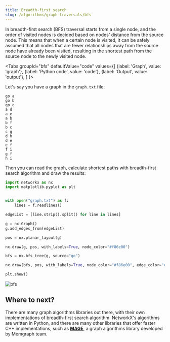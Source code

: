 ```yaml
---
title: Breadth-first search
slug: /algorithms/graph-traversals/bfs
---
```


In breadth-first search (BFS) traversal starts from a single node, and the order of visited nodes is decided based on nodes' distance from the source node. This means that when a certain node is visited, it can be safely assumed that all nodes that are fewer relationships away from the source node have already been visited, resulting in the shortest path from the source node to the newly visited node.

<Tabs
  groupId="bfs"
  defaultValue="code"
  values={[
    {label: 'Graph', value: 'graph'},
    {label: 'Python code', value: 'code'},
    {label: 'Output', value: 'output'},
  ]
}>
  <TabItem value="graph"> 

Let's say you have a graph in the `graph.txt` file:

```
go a
go b
go c
a d
a e
a b
b f
b c
c g
d h
d e
e f
f i
g f
h i
```
  </TabItem>

  <TabItem value="code"> 

Then you can read the graph, calculate shortest paths with breadth-first search algorithm and draw the results: 


```python
import networkx as nx
import matplotlib.pyplot as plt


with open("graph.txt") as f:
    lines = f.readlines()

edgeList = [line.strip().split() for line in lines]

g = nx.Graph()
g.add_edges_from(edgeList)

pos = nx.planar_layout(g)

nx.draw(g, pos, with_labels=True, node_color="#f86e00")

bfs = nx.bfs_tree(g, source="go")

nx.draw(bfs, pos, with_labels=True, node_color="#f86e00", edge_color="#dd2222")

plt.show()
```
  </TabItem>

  <TabItem value="output">

![bfs](../../../static/img/algorithms/graph-traversals/bfs.png)

  </TabItem>

</Tabs>

## Where to next?

There are many graph algorithms libraries out there, with their own implementations of breadth-first search algorithm. NetworkX's algorithms are written in Python, and there are many other libraries that offer faster C++ implementations, such as [**MAGE**](https://github.com/memgraph/mage), a graph algorithms library developed by Memgraph team.

<CtaButton title="Memgraph for NetworkX developers" url="https://memgraph.com/memgraph-for-networkx?utm_source=networkx-guide&utm_medium=referral&utm_campaign=networkx_ppp&utm_term=graphtraversals%2Bbfs&utm_content=ctabutton"></CtaButton>

